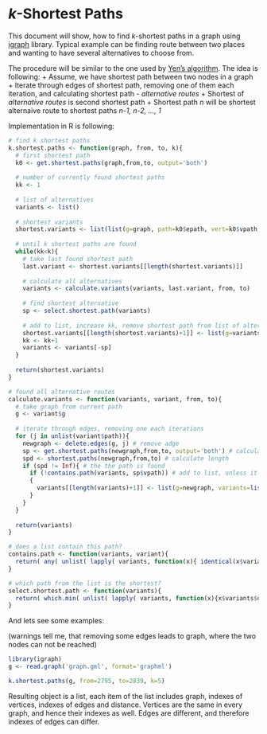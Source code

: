 *k*-Shortest Paths
========================================================

This document will show, how to find *k*-shortest paths in a graph using [igraph](http://igraph.sourceforge.net/) library. Typical example can be finding route between two places and wanting to have several alternatives to choose from.

The procedure will be similar to the one used by [Yen's algorithm](http://en.wikipedia.org/wiki/Yen%27s_algorithm). The idea is following: 
+ Assume, we have shortest path between two nodes in a graph
+ Iterate through edges of shortest path, removing one of them each iteration, and calculating shortest path - *alternative routes*
+ Shortest of *alternative routes* is second shortest path
+ Shortest path *n* will be shortest alternaive route to shortest paths *n-1, n-2, ..., 1*

Implementation in R is following:

```{r functions}
# find k shortest paths
k.shortest.paths <- function(graph, from, to, k){
  # first shortest path
  k0 <- get.shortest.paths(graph,from,to, output='both')
  
  # number of currently found shortest paths
  kk <- 1
  
  # list of alternatives
  variants <- list()
  
  # shortest variants
  shortest.variants <- list(list(g=graph, path=k0$epath, vert=k0$vpath, dist=shortest.paths(graph,from,to)))
  
  # until k shortest paths are found
  while(kk<k){
    # take last found shortest path
    last.variant <- shortest.variants[[length(shortest.variants)]]              
        
    # calculate all alternatives
    variants <- calculate.variants(variants, last.variant, from, to)
        
    # find shortest alternative
    sp <- select.shortest.path(variants)
    
    # add to list, increase kk, remove shortest path from list of alternatives
    shortest.variants[[length(shortest.variants)+1]] <- list(g=variants[[sp]]$g, path=variants[[sp]]$variants$path, vert=variants[[sp]]$variants$vert, dist=variants[[sp]]$variants$dist)
    kk <- kk+1
    variants <- variants[-sp]
  }
  
  return(shortest.variants)
}

# found all alternative routes
calculate.variants <- function(variants, variant, from, to){
  # take graph from current path
  g <- variant$g
  
  # iterate through edges, removing one each iterations
  for (j in unlist(variant$path)){
    newgraph <- delete.edges(g, j) # remove adge
    sp <- get.shortest.paths(newgraph,from,to, output='both') # calculate shortest path
    spd <- shortest.paths(newgraph,from,to) # calculate length
    if (spd != Inf){ # the the path is found
      if (!contains.path(variants, sp$vpath)) # add to list, unless it already contains the same path
      {
        variants[[length(variants)+1]] <- list(g=newgraph, variants=list(path=sp$epath, vert=sp$vpath, dist=spd))
      }
    }
  }
  
  return(variants)
}

# does a list contain this path?
contains.path <- function(variants, variant){
  return( any( unlist( lapply( variants, function(x){ identical(x$variant$vert,variant) } ) ) ) )
}

# which path from the list is the shortest?
select.shortest.path <- function(variants){
  return( which.min( unlist( lapply( variants, function(x){x$variants$dist} ) ) ) )
}
```

And lets see some examples: 

(warnings tell me, that removing some edges leads to graph, where the two nodes can not be reached)

```{r example}
library(igraph)
g <- read.graph('graph.gml', format='graphml')

k.shortest.paths(g, from=2795, to=2839, k=5)
```

Resulting object is a list, each item of the list includes graph, indexes of vertices, indexes of edges and distance. Vertices are the same in every graph, and hence their indexes as well. Edges are different, and therefore indexes of edges can differ.
